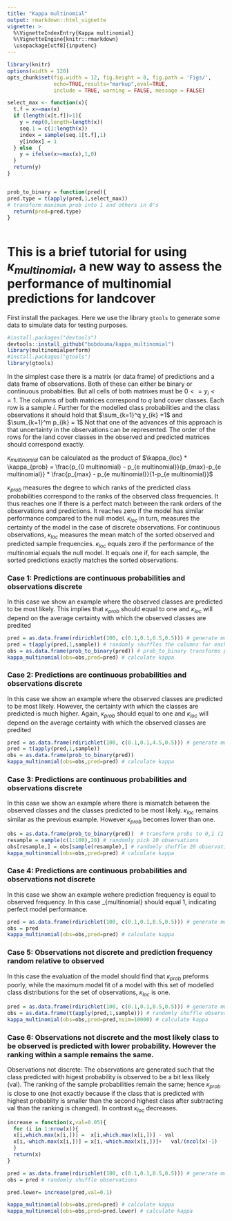 ```yaml
---
title: "Kappa multinomial"
output: rmarkdown::html_vignette
vignette: >
  %\VignetteIndexEntry{Kappa multinomial}
  %\VignetteEngine{knitr::rmarkdown}
  \usepackage[utf8]{inputenc}
---
```

```r
library(knitr)
options(width = 120)
opts_chunk$set(fig.width = 12, fig.height = 8, fig.path = 'Figs/',
               echo=TRUE,results="markup",eval=TRUE,
               include = TRUE, warning = FALSE, message = FALSE)

select_max <- function(x){
  t.f = x>=max(x)
  if (length(x[t.f])>1){
    y = rep(0,length=length(x))
    seq.1 = c(1:length(x))
    index = sample(seq.1[t.f],1)
    y[index] = 1
  } else  {
    y = ifelse(x>=max(x),1,0)  
  }
  return(y)
}


prob_to_binary = function(pred){
pred.type = t(apply(pred,1,select_max)) 
# transform maximum prob into 1 and others in 0's
  return(pred=pred.type)
}  
  
```


# This is a brief tutorial for using $\kappa_{multinomial}$, a new way to assess the performance of multinomial predictions for landcover

First install the packages.  Here we use the library `gtools` to generate some data to simulate data for testing purposes.

```R
#install.packages("devtools")
devtools::install_github("bobdouma/kappa_multinomial")
library(multinomialperform)
#install.packages("gtools")
library(gtools)
```


In the simplest case there is a matrix (or data frame) of predictions and a data frame of observations.  Both of these can either be binary or continuous probablities.  But all cells of both matrixes must be $0<=y_{i}<=1$.  The columns of both matrices correspond to $q$ land cover classes.  Each row is a sample $i$. Further for the modelled class probabilities and the class observations it should hold that $\sum_{k=1}^q y_{ik} =1$ and  $\sum_{k=1}^m p_{ik} = 1$.Not that one of the advances of this approach is that uncertainty in the observations can be represented.  The order of the rows for the land cover classes in the observed and predicted matrices should correspond exactly.    

$\kappa_{multinomial}$ can be calculated as the product of $\kappa_{loc} * \kappa_{prob} = \frac{p_{0 multinomial} - p_{e multinomial}}{p_{max}-p_{e multinomial}} * \frac{p_{max} - p_{e multinomial}}{1-p_{e multinomial}}$ 

$\kappa_{prob}$ measures the degree to which ranks of the predicted class probabilities correspond to the ranks of the observed class frequencies. It thus reaches one if there is a perfect match between the rank orders of the observations and predictions. It reaches zero if the model has similar performance compared to the null model. $\kappa_{loc}$ in turn, measures the certainty of the model in the case of discrete observations.  For continuous observations, $\kappa_{loc}$ measures the mean match of the sorted observed and predicted sample frequencies. $\kappa_{loc}$ equals zero if the performance of the multinomial equals the null model. It equals one if, for each sample, the sorted predictions exactly matches the sorted observations. 

### Case 1: Predictions are continuous probabilities and observations discrete

In this case we show an example where the observed classes are predicted to be most likely. This implies that $\kappa_{prob}$ should equal to one and $\kappa_{loc}$ will depend on the average certainty with which the observed classes are predited

```R
pred = as.data.frame(rdirichlet(100, c(0.1,0.1,0.5,0.5))) # generate multinomial probabilties with four classes
pred = t(apply(pred,1,sample)) # randomly shuffles the columns for each sample; otherwise only one class is most likely
obs = as.data.frame(prob_to_binary(pred)) # prob_to_binary transforms probabilities to discrete outcomes, 1 for the most probable class, 0's for the remaining classes 
kappa_multinomial(obs=obs,pred=pred) # calculate kappa
```


### Case 2: Predictions are continuous probabilities and observations discrete

In this case we show an example where the observed classes are predicted to be most likely. However, the certainty with which the classes are predicted is much higher. Again, $\kappa_{prob}$ should equal to one and $\kappa_{loc}$ will depend on the average certainty with which the observed classes are predited


```R
pred = as.data.frame(rdirichlet(100, c(0.1,0.1,4.5,0.5))) # generate multinomial probabilties with four classes
pred = t(apply(pred,1,sample))
obs = as.data.frame(prob_to_binary(pred))
kappa_multinomial(obs=obs,pred=pred) # calculate kappa
```


### Case 3: Predictions are continuous probabilities and observations discrete

In this case we show an example where there is mismatch between the observed classes and the classes predicted to be most likely. $\kappa_{loc}$ remains similar as the previous example. However $\kappa_{prob}$ becomes lower than one. 


```R
obs = as.data.frame(prob_to_binary(pred))  # transform probs to 0,1 (1 being the most likely)
resample = sample(c(1:100),20) # randomly pick 20 observations
obs[resample,] = obs[sample(resample),] # randomly shuffle 20 observations
kappa_multinomial(obs=obs,pred=pred) # calculate kappa
```


### Case 4: Predictions are continuous probabilities and observations not discrete

In this case we show an example wehere prediction frequency is equal to observed frequency. In this case \kappa_{multinomial} should equal 1, indicating perfect model performance.   

```R
pred = as.data.frame(rdirichlet(100, c(0.1,0.1,0.5,0.5))) # generate multinomial probabilties with four classes
obs = pred
kappa_multinomial(obs=obs,pred=pred) # calculate kappa
```

### Case 5: Observations not discrete and prediction frequency random relative to observed

In this case the evaluation of the model should find that $\kappa_{prob}$ preforms poorly, while the maximum model fit of a model with this set of modelled class distributions for the set of observations, $\kappa_{loc}$ is one.  

```R
pred = as.data.frame(rdirichlet(100, c(0.1,0.1,0.5,0.5))) # generate multinomial probabilties with four classes
obs = as.data.frame(t(apply(pred,1,sample))) # randomly shuffle observations
kappa_multinomial(obs=obs,pred=pred,nsim=10000) # calculate kappa
```

### Case 6: Observations not discrete and the most likely class to be observed is predicted with lower probability. However the ranking within a sample remains the same. 

Observations not discrete: The observations are generated such that the class predicted with higest probability is observed to be a bit less likely (val). The ranking of the sample probabilities remain the same; hence $\kappa_{prob}$ is close to one (not exactly because if the class that is predicted with highest probablity is smaller than the second highest class after subtracting val than the ranking is changed). In contrast $\kappa_{loc}$ decreases.


```R
increase = function(x,val=0.05){
  for (i in 1:nrow(x)){
  x[i,which.max(x[i,])] =  x[i,which.max(x[i,])] - val
  x[i,-which.max(x[i,])] = x[i,-which.max(x[i,])]+   val/(ncol(x)-1)
  }
  return(x)
}

pred = as.data.frame(rdirichlet(100, c(0.1,0.1,0.5,0.5))) # generate multinomial probabilties with four classes
obs = pred # randomly shuffle observations

pred.lower= increase(pred,val=0.1)

kappa_multinomial(obs=obs,pred=pred) # calculate kappa
kappa_multinomial(obs=obs,pred=pred.lower) # calculate kappa
```



